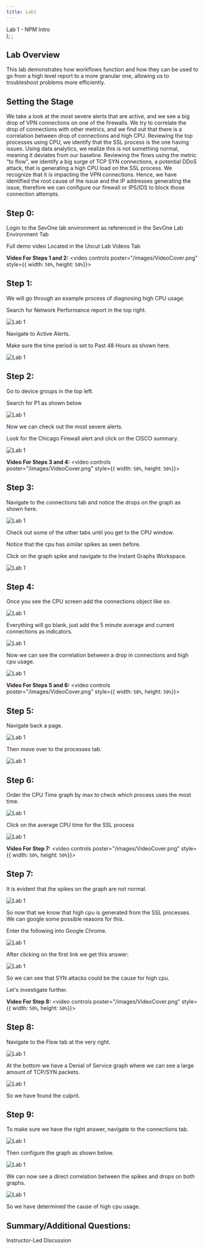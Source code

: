 ```yaml
---
title: Lab1
---
```

  <span>
    Lab 1 - NPM Intro <br />
  </span>
);
;

## Lab Overview

This lab demonstrates how workflows function and how they can be used to go from a high level
report to a more granular one, allowing us to troubleshoot problems more efficiently.

## Setting the Stage

We take a look at the most severe alerts that are active, and we see a big drop of VPN connections on 
one of the firewalls. We try to correlate the drop of connections with other metrics, and we find out 
that there is a correlation between drop of connections and high CPU. Reviewing the top processes using 
CPU, we identify that the SSL process is the one having issues. Using data analytics, we realize this is 
not something normal, meaning it deviates from our baseline. Reviewing the flows using the metric “to flow”, 
we identify a big surge of TCP SYN connections, a potential DDoS attack, that is generating a high CPU load 
on the SSL process. We recognize that it is impacting the VPN connections. Hence, we have identified the root 
cause of the issue and the IP addresses generating the issue, therefore we can configure our firewall or IPS/IDS 
to block those connection attempts.

## Step 0:

Login to the SevOne lab environment as referenced in the SevOne Lab Environment Tab

Full demo video Located in the Uncut Lab Videos Tab

**Video For Steps 1 and 2:**
<video controls poster="/images/VideoCover.png" style={{ width: `50%`, height: `50%`}}>
  <source src="/videos/NPM/NetPerf1.mp4"/>
</video>

## Step 1: 

We will go through an example process of diagnosing high CPU usage. 

Search for Network Performance report in the top right.

![Lab 1](images/1.1.png)

Navigate to Active Alerts.

Make sure the time period is set to Past 48 Hours as shown here.

![Lab 1](images/1.2.png)

## Step 2:

Go to device groups in the top left.

Search for P1 as shown below

![Lab 1](images/1.3.png)

Now we can check out the most severe alerts.

Look for the Chicago Firewall alert and click on the CISCO summary.

![Lab 1](images/1.4.png)

**Video For Steps 3 and 4:**
<video controls poster="/images/VideoCover.png" style={{ width: `50%`, height: `50%`}}>
  <source src="/videos/NPM/NetPerf2.mp4"/>
</video>

## Step 3:

Navigate to the connections tab and notice the drops on the graph as shown here.

![Lab 1](images/1.5.png)

Check out some of the other tabs until you get to the CPU window. 

Notice that the cpu has similar spikes as seen before. 

Click on the graph spike and navigate to the Instant Graphs Workspace.

![Lab 1](images/1.6.png)

## Step 4:

Once you see the CPU screen add the connections object like so.

![Lab 1](images/1.7.png)

Everything will go blank, just add the 5 minute average and current connections as indicators.

![Lab 1](images/1.8.png)

Now we can see the correlation between a drop in connections and high cpu usage.

![Lab 1](images/1.9.png)


**Video For Steps 5 and 6:**
<video controls poster="/images/VideoCover.png" style={{ width: `50%`, height: `50%`}}>
  <source src="/videos/NPM/NetPerf3.mp4"/>
</video>

## Step 5:

Navigate back a page. 

![Lab 1](images/1.10.png)

Then move over to the processes tab.

![Lab 1](images/1.11.png)

## Step 6: 

Order the CPU Time graph by max to check which process uses the most time. 

![Lab 1](images/1.12.png)

Click on the average CPU time for the SSL process

![Lab 1](images/1.13.png)

**Video For Step 7:**
<video controls poster="/images/VideoCover.png" style={{ width: `50%`, height: `50%`}}>
  <source src="/videos/NPM/NetPerf4.mp4"/>
</video>

## Step 7: 

It is evident that the spikes on the graph are not normal.

![Lab 1](images/1.14.png)

So now that we know that high cpu is generated from the SSL processes. We can
google some possible reasons for this.

Enter the following into Google Chrome.

![Lab 1](images/1.15.png)

After clicking on the first link we get this answer:

![Lab 1](images/1.16.png)

So we can see that SYN attacks could be the cause for high cpu.

Let's investigate further.


**Video For Step 8:**
<video controls poster="/images/VideoCover.png" style={{ width: `50%`, height: `50%`}}>
  <source src="/videos/NPM/NetPerf5.mp4"/>
</video>

## Step 8:

Navigate to the Flow tab at the very right.

![Lab 1](images/1.17.png)

At the bottom we have a Denial of Service graph where we can see
a large amount of TCP/SYN packets.

![Lab 1](images/1.18.png)

So we have found the culprit.

## Step 9:

To make sure we have the right answer, navigate to the connections tab.

![Lab 1](images/1.19.png)

Then configure the graph as shown below.

![Lab 1](images/1.20.png)

We can now see a direct correlation between the spikes and drops on both graphs.

![Lab 1](images/1.21.png)

So we have determined the cause of high cpu usage.

## Summary/Additional Questions:
Instructor-Led Discussion